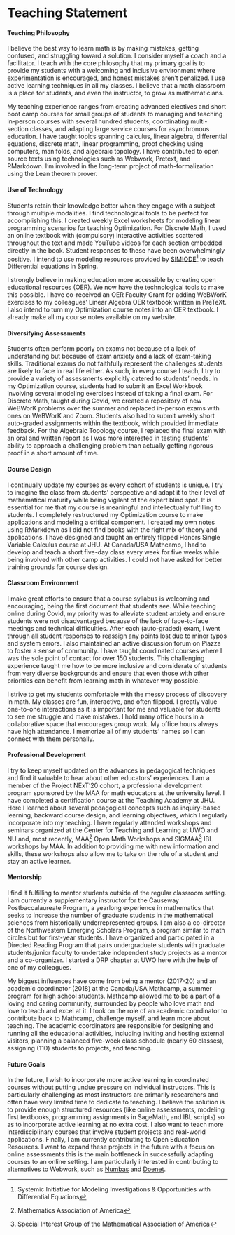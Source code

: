 # Teaching Statement

#### Teaching Philosophy {-}
I believe the best way to learn math is by making mistakes, getting confused, and struggling toward a solution. I consider myself a coach and a facilitator. I teach with the core philosophy that my primary goal is to provide my students with a welcoming and inclusive environment where experimentation is encouraged, and honest mistakes aren’t penalized. I use active learning techniques in all my classes. I believe that a math classroom is a place for students, and even the instructor, to grow as mathematicians.

My teaching experience ranges from creating advanced electives and short boot camp courses for small groups of students to managing and teaching in-person courses with several hundred students, coordinating multi-section classes, and adapting large service courses for asynchronous education. I have taught topics spanning calculus, linear algebra, differential equations, discrete math, linear programming, proof checking using computers, manifolds, and algebraic topology. I have contributed to open source texts using technologies such as Webwork, Pretext, and RMarkdown. I’m involved in the long-term project of math-formalization using the Lean theorem prover.

#### Use of Technology {-}
  Students retain their knowledge better when they engage with a subject through multiple modalities. I find technological tools to be perfect for accomplishing this. I created weekly Excel worksheets for modeling linear programming scenarios for teaching Optimization. For Discrete Math, I used an online textbook with (compulsory) interactive activities scattered throughout the text and made YouTube videos for each section embedded directly in the book. Student responses to these have been overwhelmingly positive.
  I intend to use modeling resources provided by [SIMIODE](https://qubeshub.org/community/groups/simiode)^[Systemic Initiative for Modeling Investigations & Opportunities with Differential Equations] to teach Differential equations in Spring.

I strongly believe in making education more accessible by creating open educational resources (OER). We now have the technological tools to make this possible. I have co-received an OER Faculty Grant for adding WeBWorK exercises to my colleagues’ Linear Algebra OER textbook written in PreTeXt. I also intend to turn my Optimization course notes into an OER textbook. I already make all my course notes available on my website.

#### Diversifying Assessments {-}
  Students often perform poorly on exams not because of a lack of understanding but because of exam anxiety and a lack of exam-taking skills. Traditional exams do not faithfully represent the challenges students are likely to face in real life either. As such, in every course I teach, I try to provide a variety of assessments explicitly catered to students’ needs. In my Optimization course, students had to submit an Excel Workbook involving several modeling exercises instead of taking a final exam. For Discrete Math, taught during Covid, we created a repository of new WeBWorK problems over the summer and replaced in-person exams with ones on WeBWorK and Zoom. Students also had to submit weekly short auto-graded assignments within the textbook, which provided immediate feedback. For the Algebraic Topology course, I replaced the final exam with an oral and written report as I was more interested in testing students’ ability to approach a challenging problem than actually getting rigorous proof in a short amount of time.
  
#### Course Design {-}
  I continually update my courses as every cohort of students is unique. I try to imagine the class from students’ perspective and adapt it to their level of mathematical maturity while being vigilant of the expert blind spot. It is essential for me that my course is meaningful and intellectually fulfilling to students. I completely restructured my Optimization course to make applications and modeling a critical component. I created my own notes using RMarkdown as I did not find books with the right mix of theory and applications. I have designed and taught an entirely flipped Honors Single Variable Calculus course at JHU. At Canada/USA Mathcamp, I had to develop and teach a short five-day class every week for five weeks while being involved with other camp activities. I could not have asked for better training grounds for course design.

#### Classroom Environment {-}
  I make great efforts to ensure that a course syllabus is welcoming and encouraging, being the first document that students see. While teaching online during Covid, my priority was to alleviate student anxiety and ensure students were not disadvantaged because of the lack of face-to-face meetings and technical difficulties. After each (auto-graded) exam, I went through all student responses to reassign any points lost due to minor typos and system errors. I also maintained an active discussion forum on Piazza to foster a sense of community. I have taught coordinated courses where I was the sole point of contact for over 150 students. This challenging experience taught me how to be more inclusive and considerate of students from very diverse backgrounds and ensure that even those with other priorities can benefit from learning math in whatever way possible.

  I strive to get my students comfortable with the messy process of discovery in math. My classes are fun, interactive, and often flipped. I greatly value one-to-one interactions as it is important for me and valuable for students to see me struggle and make mistakes. I hold many office hours in a collaborative space that encourages group work. My office hours always have high attendance. I memorize all of my students’ names so I can connect with them personally.


#### Professional Development {-}
  I try to keep myself updated on the advances in pedagogical techniques and find it valuable to hear about other educators’ experiences. I am a member of the Project NExT’20 cohort, a professional development program sponsored by the MAA for math educators at the university level. I have completed a certification course at the Teaching Academy at JHU. Here I learned about several pedagogical concepts such as inquiry-based learning, backward course design, and learning objectives, which I regularly incorporate into my teaching. I have regularly attended workshops and seminars organized at the Center for Teaching and Learning at UWO and NU and, most recently, MAA^[Mathematics Association of America] Open Math Workshops and SIGMAA^[Special Interest Group of the Mathematical Association of America] IBL workshops by MAA.
  In addition to providing me with new information and skills, these workshops also allow me to take on the role of a student and stay an active learner.

#### Mentorship {-}
  I find it fulfilling to mentor students outside of the regular classroom setting. 
  I am currently a supplementary instructor for the Causeway Postbaccalaureate Program, a yearlong experience in mathematics that seeks to increase the number of graduate students in the mathematical sciences from historically underrepresented groups. 
  I am also a co-director of the Northwestern Emerging Scholars Program, a program similar to math circles but for first-year students. 
  I have organized and participated in a Directed Reading Program that pairs undergraduate students with graduate students/junior faculty to undertake independent study projects as a mentor and a co-organizer. 
  I started a DRP chapter at UWO here with the help of one of my colleagues. 

  My biggest influences have come from being a mentor (2017-20) and an academic coordinator (2018) at the Canada/USA Mathcamp, a summer program for high school students. Mathcamp allowed me to be a part of a loving and caring community, surrounded by people who love math and love to teach and excel at it. I took on the role of an academic coordinator to contribute back to Mathcamp, challenge myself, and learn more about teaching. The academic coordinators are responsible for designing and running all the educational activities, including inviting and hosting external visitors, planning a balanced five-week class schedule (nearly 60 classes), assigning (110) students to projects, and teaching.

#### Future Goals {-}
  In the future, I wish to incorporate more active learning in coordinated courses without putting undue pressure on individual instructors. This is particularly challenging as most instructors are primarily researchers and often have very limited time to dedicate to teaching. I believe the solution is to provide enough structured resources (like online assessments, modeling first textbooks, programming assignments in SageMath, and IBL scripts) so as to incorporate active learning at no extra cost. I also want to teach more interdisciplinary courses that involve student projects and real-world applications. Finally, I am currently contributing to Open Education Resources. I want to expand these projects in the future with a focus on online assessments this is the main bottleneck in successfully adapting courses to an online setting. I am particularly interested in contributing to alternatives to Webwork, such as [Numbas](https://numbas.mathcentre.ac.uk/) and [Doenet](https://www.doenet.org/).